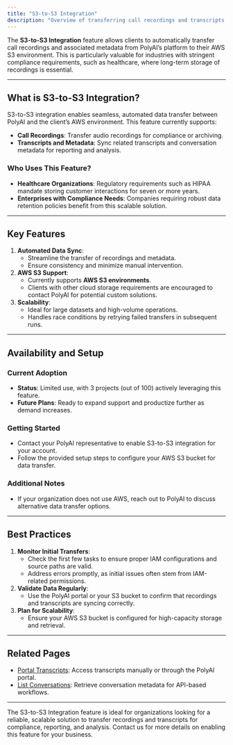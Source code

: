 ```yaml
---
title: "S3-to-S3 Integration"
description: "Overview of transferring call recordings and transcripts to AWS S3 for scalable data syncing."
---
```


The **S3-to-S3 Integration** feature allows clients to automatically transfer call recordings and associated metadata from PolyAI’s platform to their AWS S3 environment. This is particularly valuable for industries with stringent compliance requirements, such as healthcare, where long-term storage of recordings is essential.

---

## What is S3-to-S3 Integration?

S3-to-S3 integration enables seamless, automated data transfer between PolyAI and the client’s AWS environment. This feature currently supports:
- **Call Recordings**: Transfer audio recordings for compliance or archiving.
- **Transcripts and Metadata**: Sync related transcripts and conversation metadata for reporting and analysis.

### Who Uses This Feature?

- **Healthcare Organizations**: Regulatory requirements such as HIPAA mandate storing customer interactions for seven or more years.
- **Enterprises with Compliance Needs**: Companies requiring robust data retention policies benefit from this scalable solution.

---

## Key Features

1. **Automated Data Sync**:
   - Streamline the transfer of recordings and metadata.
   - Ensure consistency and minimize manual intervention.
2. **AWS S3 Support**:
   - Currently supports **AWS S3 environments**.
   - Clients with other cloud storage requirements are encouraged to contact PolyAI for potential custom solutions.
3. **Scalability**:
   - Ideal for large datasets and high-volume operations.
   - Handles race conditions by retrying failed transfers in subsequent runs.

---

## Availability and Setup

### Current Adoption
- **Status**: Limited use, with 3 projects (out of 100) actively leveraging this feature.
- **Future Plans**: Ready to expand support and productize further as demand increases.

### Getting Started
- Contact your PolyAI representative to enable S3-to-S3 integration for your account.
- Follow the provided setup steps to configure your AWS S3 bucket for data transfer.

### Additional Notes
- If your organization does not use AWS, reach out to PolyAI to discuss alternative data transfer options.

---

## Best Practices

1. **Monitor Initial Transfers**:
   - Check the first few tasks to ensure proper IAM configurations and source paths are valid.
   - Address errors promptly, as initial issues often stem from IAM-related permissions.
2. **Validate Data Regularly**:
   - Use the PolyAI portal or your S3 bucket to confirm that recordings and transcripts are syncing correctly.
3. **Plan for Scalability**:
   - Ensure your AWS S3 bucket is configured for high-capacity storage and retrieval.

---

## Related Pages

- [Portal Transcripts](./portal-transcripts.mdx): Access transcripts manually or through the PolyAI portal.
- [List Conversations](./list-conversations.mdx): Retrieve conversation metadata for API-based workflows.

---

The S3-to-S3 Integration feature is ideal for organizations looking for a reliable, scalable solution to transfer recordings and transcripts for compliance, reporting, and analysis. Contact us for more details on enabling this feature for your business.